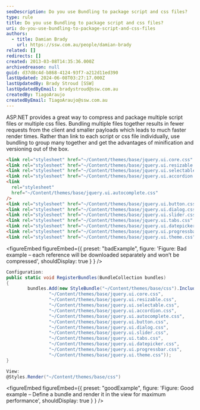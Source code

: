 ```yaml
---
seoDescription: Do you use Bundling to package script and css files?
type: rule
title: Do you use Bundling to package script and css files?
uri: do-you-use-bundling-to-package-script-and-css-files
authors:
  - title: Damian Brady
    url: https://ssw.com.au/people/damian-brady
related: []
redirects: []
created: 2013-03-08T14:35:36.000Z
archivedreason: null
guid: d37d8c4d-b868-4124-93f7-a212d11ed390
lastUpdated: 2024-06-08T03:27:17.000Z
lastUpdatedBy: Brady Stroud [SSW]
lastUpdatedByEmail: bradystroud@ssw.com.au
createdBy: TiagoAraujo
createdByEmail: TiagoAraujo@ssw.com.au
---
```


ASP.NET provides a great way to compress and package multiple script files or multiple css files. Bundling multiple files together results in fewer requests from the client and smaller payloads which leads to much faster render times.
Rather than link to each script or css file individually, use bundling to group many together and get the advantages of minification and versioning out of the box.

```html
<link rel="stylesheet" href="~/Content/themes/base/jquery.ui.core.css" />
<link rel="stylesheet" href="~/Content/themes/base/jquery.ui.resizable.css" />
<link rel="stylesheet" href="~/Content/themes/base/jquery.ui.selectable.css" />
<link rel="stylesheet" href="~/Content/themes/base/jquery.ui.accordion.css" />
<link
  rel="stylesheet"
  href="~/Content/themes/base/jquery.ui.autocomplete.css"
/>
<link rel="stylesheet" href="~/Content/themes/base/jquery.ui.button.css" />
<link rel="stylesheet" href="~/Content/themes/base/jquery.ui.dialog.css" />
<link rel="stylesheet" href="~/Content/themes/base/jquery.ui.slider.css" />
<link rel="stylesheet" href="~/Content/themes/base/jquery.ui.tabs.css" />
<link rel="stylesheet" href="~/Content/themes/base/jquery.ui.datepicker.css" />
<link rel="stylesheet" href="~/Content/themes/base/jquery.ui.progressbar.css" />
<link rel="stylesheet" href="~/Content/themes/base/jquery.ui.theme.css" />
```

<figureEmbed figureEmbed={{
  preset: "badExample",
  figure: 'Figure: Bad example – each reference will be downloaded separately and won’t be compressed',
  shouldDisplay: true
} } />


```cs
Configuration:
public static void RegisterBundles(BundleCollection bundles)
{
        bundles.Add(new StyleBundle("~/Content/themes/base/css").Include(
                "~/Content/themes/base/jquery.ui.core.css",
                "~/Content/themes/base/jquery.ui.resizable.css",
                "~/Content/themes/base/jquery.ui.selectable.css",
                "~/Content/themes/base/jquery.ui.accordion.css",
                "~/Content/themes/base/jquery.ui.autocomplete.css",
                "~/Content/themes/base/jquery.ui.button.css",
                "~/Content/themes/base/jquery.ui.dialog.css",
                "~/Content/themes/base/jquery.ui.slider.css",
                "~/Content/themes/base/jquery.ui.tabs.css",
                "~/Content/themes/base/jquery.ui.datepicker.css",
                "~/Content/themes/base/jquery.ui.progressbar.css",
                "~/Content/themes/base/jquery.ui.theme.css"));
}

View:
@Styles.Render("~/Content/themes/base/css")
```

<figureEmbed figureEmbed={{
  preset: "goodExample",
  figure: 'Figure: Good example – Define a bundle and render it in the view for maximum performance',
  shouldDisplay: true
} } />
